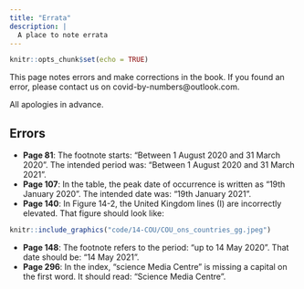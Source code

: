 ```yaml
---
title: "Errata"
description: |
  A place to note errata
---
```


```r
knitr::opts_chunk$set(echo = TRUE)
```

This page notes errors and make corrections in the book. If you found an error, please contact us on covid-by-numbers@outlook.com.

All apologies in advance.

## Errors

- **Page 81**: The footnote starts: "Between 1 August 2020 and 31 March 2020". The intended period was: "Between 1 August 2020 and 31 March 2021".
- **Page 107**: In the table, the peak date of occurrence is written as "19th January 2020". The intended date was: "19th January 2021".
- **Page 140**: In Figure 14-2, the United Kingdom lines (I) are incorrectly elevated. That figure should look like:

```r
knitr::include_graphics("code/14-COU/COU_ons_countries_gg.jpeg")
```

- **Page 148**: The footnote refers to the period: "up to 14 May 2020". That date should be: "14 May 2021".
- **Page 296**: In the index, "science Media Centre" is missing a capital on the first word. It should read: "Science Media Centre".
